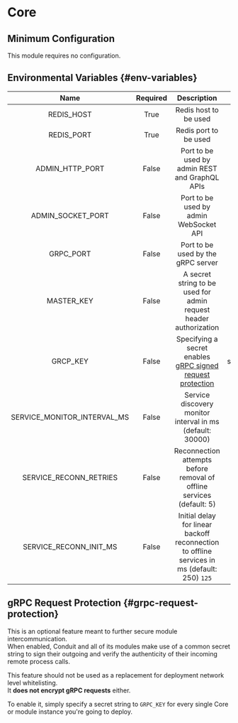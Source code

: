 # Core

[//]: # (TODO)

[//]: # (## Features)

[//]: # (TODO)

## Minimum Configuration

This module requires no configuration.

## Environmental Variables {#env-variables}

|  Name          | Required |  Description                           |  Example      |
| :------------: | :------: | :------------------------------------: | :-----------: |
| REDIS_HOST     |  True    | Redis host to be used                      | localhost |
| REDIS_PORT     |  True    | Redis port to be used                          | 6379  |
| ADMIN_HTTP_PORT   | False | Port to be used by admin REST and GraphQL APIs | 3030  |
| ADMIN_SOCKET_PORT | False | Port to be used by admin WebSocket API         | 3031  |
| GRPC_PORT      |  False   | Port to be used by the gRPC server             | 55152 |
| MASTER_KEY     |  False   | A secret string to be used for admin request header authorization | M4ST3RK3Y |
| GRCP_KEY       |  False   | Specifying a secret enables [gRPC signed request protection](#grpc-request-protection) | someRandomSecret |
| SERVICE_MONITOR_INTERVAL_MS | False | Service discovery monitor interval in ms (default: 30000) | `5000` |
| SERVICE_RECONN_RETRIES | False | Reconnection attempts before removal of offline services (default: 5) | `5` |
| SERVICE_RECONN_INIT_MS | False | Initial delay for linear backoff reconnection to offline services in ms (default: 250)  `125` |

## gRPC Request Protection {#grpc-request-protection}

This is an optional feature meant to further secure module intercommunication.<br />
When enabled, Conduit and all of its modules make use of a common secret string to sign their outgoing
and verify the authenticity of their incoming remote process calls.<br />

This feature should not be used as a replacement for deployment network level whitelisting.<br />
It **does not encrypt gRPC requests** either.<br />

[//]: # (TODO: Provide info on how to debug network)

To enable it, simply specify a secret string to `GRPC_KEY` for every single Core or module instance you're going to deploy.<br />
